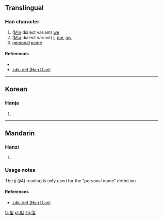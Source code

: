 ==Translingual==

===Han character===
{{Han char|rn=9|rad=人|as=06|sn=8|four=26200|canj=OHBU|ids=⿰亻自}}

# ([[Min]] dialect variant) [[we]]
# ([[Min]] dialect variant) [[I]], [[me]], [[my]]
# [[personal]] [[name]]

====References====
* {{Han ref|kx=0102.291|dkj=|dj=|hdz=10149.061|uh=3451|ud=13393|bh=|bd=}}
* [http://www.zdic.net/zd/zi2/ZdicE3Zdic91Zdic91.htm zdic.net (Han Dian)]

----

==Korean==

===Hanja===
{{ko-hanja|hangeul=자|rv=ja|mr=cha|y=ca}}

# {{defn|lang=ko|sort=人06}}

----

==Mandarin==

===Hanzi===
{{cmn-hanzi|pin=[[lǎn]] ([[lan3]]), [[jì]] ([[ji4]])|wg=lan<sup>3</sup>, chi<sup>4</sup>}}

# {{defn|lang=cmn|sort=人06}}

===Usage notes===
The [[jì]] (ji4) reading is only used for the "personal name" definition.

====References====
* [http://www.zdic.net/zd/zi2/ZdicE3Zdic91Zdic91.htm zdic.net (Han Dian)]

[[fr:㑑]]
[[pl:㑑]]
[[zh:㑑]]